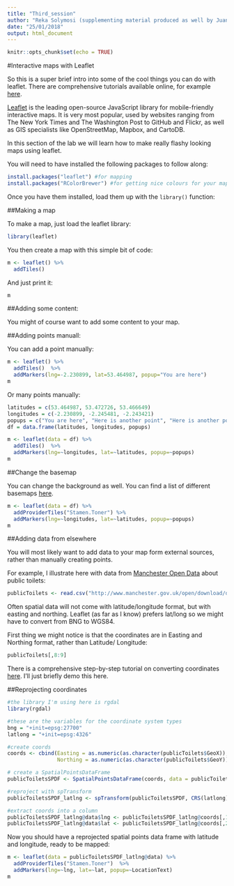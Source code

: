 ```yaml
---
title: "Third_session"
author: "Reka Solymosi (supplementing material produced as well by Juanjo Medina)"
date: "25/01/2018"
output: html_document
---
```


```r
knitr::opts_chunk$set(echo = TRUE)
```


#Interactive maps with Leaflet

So this is a super brief intro into some of the cool things you can do with leaflet. There are comprehensive tutorials available online, for example [here](https://rstudio.github.io/leaflet/).

[Leaflet](http://leafletjs.com/) is the leading open-source JavaScript library for mobile-friendly interactive maps. It is very most popular, used by websites ranging from The New York Times and The Washington Post to GitHub and Flickr, as well as GIS specialists like OpenStreetMap, Mapbox, and CartoDB.


In this section of the lab we will learn how to make really flashy looking maps using leaflet. 

You will need to have installed the following packages to follow along:

```r
install.packages("leaflet") #for mapping
install.packages("RColorBrewer") #for getting nice colours for your maps
```


Once you have them installed, load them up with the `library()` function:

##Making a map

To make a map, just load the leaflet library:

```r
library(leaflet)
```

You then create a map with this simple bit of code:

```r
m <- leaflet() %>%
  addTiles()  
```

And just print it:
```r
m  
```

##Adding some content:

You might of course want to add some content to your map. 

##Adding points manuall:

You can add a point manually:

```r
m <- leaflet() %>%
  addTiles()  %>% 
  addMarkers(lng=-2.230899, lat=53.464987, popup="You are here")
m  
```

Or many points manually:

```r

latitudes = c(53.464987, 53.472726, 53.466649) 
longitudes = c(-2.230899, -2.245481, -2.243421) 
popups = c("You are here", "Here is another point", "Here is another point") 
df = data.frame(latitudes, longitudes, popups)      

m <- leaflet(data = df) %>%
  addTiles()  %>%  
  addMarkers(lng=~longitudes, lat=~latitudes, popup=~popups)
m  
```

##Change the basemap

You can change the background as well. You can find a list of different basemaps [here](http://leaflet-extras.github.io/leaflet-providers/preview/index.html).

```r
m <- leaflet(data = df) %>%
  addProviderTiles("Stamen.Toner") %>% 
  addMarkers(lng=~longitudes, lat=~latitudes, popup=~popups)
m  
```


##Adding data from elsewhere

You will most likely want to add data to your map form external sources, rather than manually creating points. 

For example, I illustrate here with data from [Manchester Open Data](http://open.manchester.gov.uk/) about public toilets: 

```r
publicToilets <- read.csv("http://www.manchester.gov.uk/open/download/downloads/id/171/public_toilets.csv")
```

Often spatial data will not come with latitude/longitude format, but with easting and northing. Leaflet (as far as I know) prefers lat/long so we might have to convert from BNG to WGS84. 

First thing we might notice is that the coordinates are in Easting and Northing format, rather than Latitude/ Longitude: 

```r
publicToilets[,8:9]
```

There is a comprehensive step-by-step tutorial on converting coordinates [here](http://www.alex-singleton.com/R-Tutorial-Materials/7-converting-coordinates.pdf). I'll just briefly demo this here.

##Reprojecting coordinates


```r
#the library I'm using here is rgdal
library(rgdal)

#these are the variables for the coordinate system types
bng = "+init=epsg:27700"
latlong = "+init=epsg:4326"

#create coords
coords <- cbind(Easting = as.numeric(as.character(publicToilets$GeoX)),
                Northing = as.numeric(as.character(publicToilets$GeoY)))

# create a SpatialPointsDataFrame
publicToiletsSPDF <- SpatialPointsDataFrame(coords, data = publicToilets, proj4string = CRS(bng))

#reproject with spTransform
publicToiletsSPDF_latlng <- spTransform(publicToiletsSPDF, CRS(latlong))

#extract coords into a column
publicToiletsSPDF_latlng@data$lng <- publicToiletsSPDF_latlng@coords[,1]
publicToiletsSPDF_latlng@data$lat <- publicToiletsSPDF_latlng@coords[,2]

```

Now you should have a reprojected spatial points data frame with latitude and longitude, ready to be mapped: 

```r
m <- leaflet(data = publicToiletsSPDF_latlng@data) %>%
  addProviderTiles("Stamen.Toner")  %>%  
  addMarkers(lng=~lng, lat=~lat, popup=~LocationText)
m  
```



